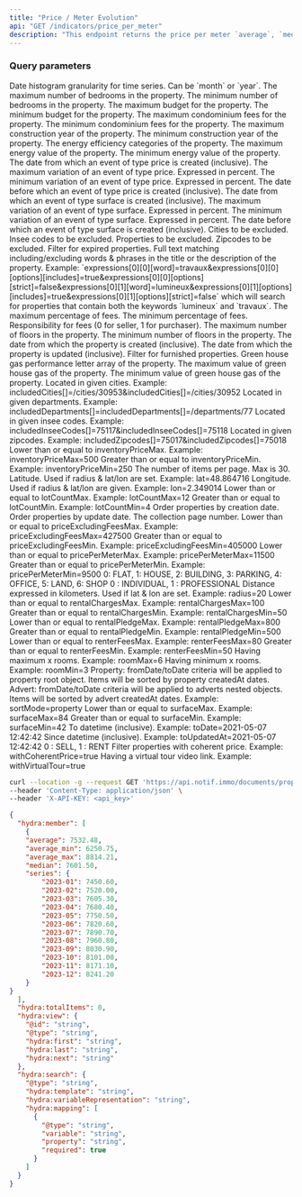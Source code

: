 ```yaml
---
title: "Price / Meter Evolution"
api: "GET /indicators/price_per_meter"
description: "This endpoint returns the price per meter `average`, `median` and `time series` of properties matching the given criteria."
---
```


### Query parameters

<ParamField query="aggregationInterval" type="string" default="month" placeholder="month, year">
Date histogram granularity for time series. Can be `month` or `year`.
</ParamField>

<ParamField query="bedroomMax" type="integer">
  The maximum number of bedrooms in the property.
</ParamField>

<ParamField query="bedroomMin" type="integer">
  The minimum number of bedrooms in the property.
</ParamField>

<ParamField query="budgetMax" type="integer">
  The maximum budget for the property.
</ParamField>

<ParamField query="budgetMin" type="integer">
  The minimum budget for the property.
</ParamField>

<ParamField query="condominiumFeesMax" type="integer">
  The maximum condominium fees for the property.
</ParamField>

<ParamField query="condominiumFeesMin" type="integer">
  The minimum condominium fees for the property.
</ParamField>

<ParamField query="constructionYearMax" type="integer">
  The maximum construction year of the property.
</ParamField>

<ParamField query="constructionYearMin" type="integer">
  The minimum construction year of the property.
</ParamField>

<ParamField query="energyCategories" type="array">
  The energy efficiency categories of the property.
</ParamField>

<ParamField query="energyValueMax" type="integer">
  The maximum energy value of the property.
</ParamField>

<ParamField query="energyValueMin" type="integer">
  The minimum energy value of the property.
</ParamField>

<ParamField query="eventPriceVariationFromCreatedAt" type="date">
  The date from which an event of type price is created (inclusive).
</ParamField>

<ParamField query="eventPriceVariationMax" type="number">
  The maximum variation of an event of type price. Expressed in percent.
</ParamField>

<ParamField query="eventPriceVariationMin" type="number">
  The minimum variation of an event of type price. Expressed in percent.
</ParamField>

<ParamField query="eventPriceVariationToCreatedAt" type="date">
  The date before which an event of type price is created (inclusive).
</ParamField>

<ParamField query="eventSurfaceVariationFromCreatedAt" type="date">
  The date from which an event of type surface is created (inclusive).
</ParamField>

<ParamField query="eventSurfaceVariationMax" type="number">
  The maximum variation of an event of type surface. Expressed in percent.
</ParamField>

<ParamField query="eventSurfaceVariationMin" type="number">
  The minimum variation of an event of type surface. Expressed in percent.
</ParamField>

<ParamField query="eventSurfaceVariationToCreatedAt" type="date">
  The date before which an event of type surface is created (inclusive).
</ParamField>

<ParamField query="excludedCities" type="array">
  Cities to be excluded.
</ParamField>

<ParamField query="excludedInseeCodes" type="array">
  Insee codes to be excluded.
</ParamField>

<ParamField query="excludedProperties" type="array">
  Properties to be excluded.
</ParamField>

<ParamField query="excludedZipcodes" type="array">
  Zipcodes to be excluded.
</ParamField>

<ParamField query="expired" type="boolean">
  Filter for expired properties.
</ParamField>

<ParamField query="expressions" type="array">
  Full text matching including/excluding words & phrases in the title or the description of the property.
  Example: `expressions[0][0][word]=travaux&expressions[0][0][options][includes]=true&expressions[0][0][options][strict]=false&expressions[0][1][word]=lumineux&expressions[0][1][options][includes]=true&expressions[0][1][options][strict]=false` which will search for properties that contain both the keywords `lumineux` and `travaux`.
</ParamField>

<ParamField query="feesPercentageMax" type="number">
  The maximum percentage of fees.
</ParamField>

<ParamField query="feesPercentageMin" type="number">
  The minimum percentage of fees.
</ParamField>

<ParamField query="feesResponsibility" type="integer">
  Responsibility for fees (0 for seller, 1 for purchaser).
</ParamField>

<ParamField query="floorQuantityMax" type="integer">
  The maximum number of floors in the property.
</ParamField>

<ParamField query="floorQuantityMin" type="integer">
  The minimum number of floors in the property.
</ParamField>

<ParamField query="fromDate" type="date">
  The date from which the property is created (inclusive).
</ParamField>

<ParamField query="fromUpdatedAt" type="date">
  The date from which the property is updated (inclusive).
</ParamField>

<ParamField query="furnished" type="boolean">
  Filter for furnished properties.
</ParamField>

<ParamField query="greenHouseGasCategories" type="array">
  Green house gas performance letter array of the property.
</ParamField>

<ParamField query="greenHouseGasValueMax" type="integer">
  The maximum value of green house gas of the property.
</ParamField>

<ParamField query="greenHouseGasValueMin" type="integer">
  The minimum value of green house gas of the property.
</ParamField>

<ParamField query="includedCities" type="array" >
  Located in given cities. Example: includedCities[]=/cities/30953&includedCities[]=/cities/30952
</ParamField>

<ParamField query="includedDepartments" type="array" >
  Located in given departments. Example: includedDepartments[]=includedDepartments[]=/departments/77
</ParamField>

<ParamField query="includedInseeCodes" type="array">
  Located in given insee codes. Example: includedInseeCodes[]=75117&includedInseeCodes[]=75118
</ParamField>

<ParamField query="includedZipcodes" type="array">
  Located in given zipcodes. Example: includedZipcodes[]=75017&includedZipcodes[]=75018
</ParamField>

<ParamField query="inventoryPriceMax" type="number" >
  Lower than or equal to inventoryPriceMax. Example: inventoryPriceMax=500
</ParamField>

<ParamField query="inventoryPriceMin" type="number" >
  Greater than or equal to inventoryPriceMin. Example: inventoryPriceMin=250
</ParamField>

<ParamField query="itemsPerPage" type="integer" default="30">
  The number of items per page. Max is 30.
</ParamField>

<ParamField query="lat" type="number" >
  Latitude. Used if radius & lat/lon are set. Example: lat=48.864716
</ParamField>

<ParamField query="lon" type="number">
  Longitude. Used if radius & lat/lon are given. Example: lon=2.349014
</ParamField>

<ParamField query="lotCountMax" type="integer" >
  Lower than or equal to lotCountMax. Example: lotCountMax=12
</ParamField>

<ParamField query="lotCountMin" type="integer" >
  Greater than or equal to lotCountMin. Example: lotCountMin=4
</ParamField>

<ParamField query="order[createdAt]" type="integer"  default="desc">
  Order properties by creation date.
</ParamField>

<ParamField query="order[updatedAt]" type="integer">
  Order properties by update date.
</ParamField>

<ParamField query="page" type="integer" default="1">
  The collection page number.
</ParamField>

<ParamField query="priceExcludingFeesMax" type="number" >
  Lower than or equal to priceExcludingFeesMax. Example: priceExcludingFeesMax=427500
</ParamField>

<ParamField query="priceExcludingFeesMin" type="number" >
  Greater than or equal to priceExcludingFeesMin. Example: priceExcludingFeesMin=405000
</ParamField>

<ParamField query="pricePerMeterMax" type="integer" >
  Lower than or equal to pricePerMeterMax. Example: pricePerMeterMax=11500
</ParamField>

<ParamField query="pricePerMeterMin" type="integer" >
  Greater than or equal to pricePerMeterMin. Example: pricePerMeterMin=9500
</ParamField>

<ParamField query="propertyTypes" type="array">
  0: FLAT, 1: HOUSE, 2: BUILDING, 3: PARKING, 4: OFFICE, 5: LAND, 6: SHOP
</ParamField>

<ParamField query="publisherTypes" type="array">
  0 : INDIVIDUAL, 1 : PROFESSIONAL
</ParamField>

<ParamField query="radius" type="integer" >
  Distance expressed in kilometers. Used if lat & lon are set. Example: radius=20
</ParamField>

<ParamField query="rentalChargesMax" type="number" >
  Lower than or equal to rentalChargesMax. Example: rentalChargesMax=100
</ParamField>

<ParamField query="rentalChargesMin" type="number" >
  Greater than or equal to rentalChargesMin. Example: rentalChargesMin=50
</ParamField>

<ParamField query="rentalPledgeMax" type="number" >
  Lower than or equal to rentalPledgeMax. Example: rentalPledgeMax=800
</ParamField>

<ParamField query="rentalPledgeMin" type="number" >
  Greater than or equal to rentalPledgeMin. Example: rentalPledgeMin=500
</ParamField>

<ParamField query="renterFeesMax" type="number" >
  Lower than or equal to renterFeesMax. Example: renterFeesMax=80
</ParamField>

<ParamField query="renterFeesMin" type="number" >
  Greater than or equal to renterFeesMin. Example: renterFeesMin=50
</ParamField>

<ParamField query="roomMax" type="integer" >
  Having maximum x rooms. Example: roomMax=6
</ParamField>

<ParamField query="roomMin" type="integer" >
  Having minimum x rooms. Example: roomMin=3
</ParamField>

<ParamField query="sortMode" type="string"  default="property">
  Property: fromDate/toDate criteria will be applied to property root object. Items will be sorted by property createdAt dates. Advert: fromDate/toDate criteria will be applied to adverts nested objects. Items will be sorted by advert createdAt dates. Example: sortMode=property
</ParamField>

<ParamField query="surfaceMax" type="integer" >
  Lower than or equal to surfaceMax. Example: surfaceMax=84
</ParamField>

<ParamField query="surfaceMin" type="integer" >
  Greater than or equal to surfaceMin. Example: surfaceMin=42
</ParamField>

<ParamField query="toDate" type="date" >
  To datetime (inclusive). Example: toDate=2021-05-07 12:42:42
</ParamField>

<ParamField query="toUpdatedAt" type="date" >
  Since datetime (inclusive). Example: toUpdatedAt=2021-05-07 12:42:42
</ParamField>

<ParamField query="transactionType" type="integer" >
  0 : SELL, 1 : RENT
</ParamField>

<ParamField query="withCoherentPrice" type="boolean"  default="true">
  Filter properties with coherent price. Example: withCoherentPrice=true
</ParamField>

<ParamField query="withVirtualTour" type="boolean" >
  Having a virtual tour video link. Example: withVirtualTour=true
</ParamField>


<RequestExample>

```bash Example Request
curl --location -g --request GET 'https://api.notif.immo/documents/properties?includedDepartments[]=departments/77&fromDate=2020-01-10&propertyTypes[]=1&transactionType=0&withCoherentPrice=true&budgetMin=1800000&budgetMax=1900000' \
--header 'Content-Type: application/json' \
--header 'X-API-KEY: <api_key>'
```

</RequestExample>

<ResponseExample>

```json Example Response
{
  "hydra:member": [
    {
    "average": 7532.48,
    "average_min": 6250.75,
    "average_max": 8814.21,
    "median": 7601.50,
    "series": {
        "2023-01": 7450.60,
        "2023-02": 7520.00,
        "2023-03": 7605.30,
        "2023-04": 7680.40,
        "2023-05": 7750.50,
        "2023-06": 7820.60,
        "2023-07": 7890.70,
        "2023-08": 7960.80,
        "2023-09": 8030.90,
        "2023-10": 8101.00,
        "2023-11": 8171.10,
        "2023-12": 8241.20
    }
}
  ],
  "hydra:totalItems": 0,
  "hydra:view": {
    "@id": "string",
    "@type": "string",
    "hydra:first": "string",
    "hydra:last": "string",
    "hydra:next": "string"
  },
  "hydra:search": {
    "@type": "string",
    "hydra:template": "string",
    "hydra:variableRepresentation": "string",
    "hydra:mapping": [
      {
        "@type": "string",
        "variable": "string",
        "property": "string",
        "required": true
      }
    ]
  }
}
```

</ResponseExample>
